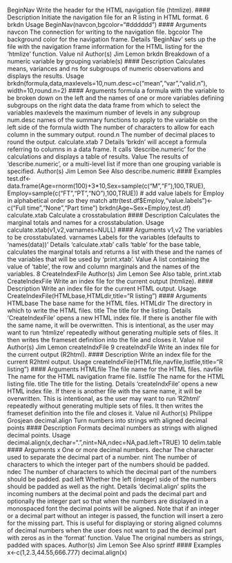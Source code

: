 BeginNav Write the header for the HTML navigation file (htmlize).
#### Description
Initiate the navigation file for an R listing in HTML format.
6 brkdn
Usage
BeginNav(navcon,bgcolor="#dddddd")
#### Arguments 
navcon The connection for writing to the navigation file.
bgcolor The background color for the navigation frame.
Details
‘BeginNav’ sets up the file with the navigation frame information for the HTML listing for the
‘htmlize’ function.
Value
nil
Author(s)
Jim Lemon
brkdn Breakdown of a numeric variable by grouping variable(s)
#### Description
Calculates means, variances and ns for subgroups of numeric observations and displays the results.
Usage
brkdn(formula,data,maxlevels=10,num.desc=c("mean","var","valid.n"),
width=10,round.n=2)
#### Arguments 
formula a formula with the variable to be broken down on the left and the names of one
or more variables defining subgroups on the right
data the data frame from which to select the variables
maxlevels the maximum number of levels in any subgroup
num.desc names of the summary functions to apply to the variable on the left side of the
formula
width The number of characters to allow for each column in the summary output.
round.n The number of decimal places to round the output.
calculate.xtab 7
Details
‘brkdn’ will accept a formula referring to columns in a data frame. It calls ‘describe.numeric’
for the calculations and displays a table of results.
Value
The results of ‘describe.numeric’, or a multi-level list if more than one grouping variable is
specified.
Author(s)
Jim Lemon
See Also
describe.numeric
#### Examples 
test.df<-data.frame(Age=rnorm(100)+3*10,Sex=sample(c("M","F"),100,TRUE),
Employ=sample(c("FT","PT","NO"),100,TRUE))
# add value labels for Employ in alphabetical order so they match
attr(test.df$Employ,"value.labels")<-c("Full time","None","Part time")
brkdn(Age~Sex+Employ,test.df)
calculate.xtab Calculate a crosstabulation
#### Description
Calculates the marginal totals and names for a crosstabulation.
Usage
calculate.xtab(v1,v2,varnames=NULL)
#### Arguments 
v1,v2 The variables to be crosstabulated.
varnames Labels for the variables (defaults to ‘names(data))’
Details
‘calculate.xtab’ calls ‘table’ for the base table, calculates the marginal totals and returns a list
with these and the names of the variables that will be used by ‘print.xtab’.
Value
A list containing the value of ‘table’, the row and column marginals and the names of the variables.
8 CreateIndexFile
Author(s)
Jim Lemon
See Also
table, print.xtab
CreateIndexFile Write an index file for the current output (htmlize).
#### Description
Write an index file for the current HTML output.
Usage
CreateIndexFile(HTMLbase,HTMLdir,title="R listing")
#### Arguments 
HTMLbase The base name for the HTML files.
HTMLdir The directory in which to write the HTML files.
title The title for the listing.
Details
‘CreateIndexFile’ opens a new HTML index file. If there is another file with the same name, it
will be overwritten. This is intentional, as the user may want to run ‘htmlize’ repeatedly without
generating multiple sets of files. It then writes the frameset definition into the file and closes it.
Value
nil
Author(s)
Jim Lemon
createIndxFile 9
createIndxFile Write an index file for the current output (R2html).
#### Description
Write an index file for the current R2html output.
Usage
createIndxFile(HTMLfile,navfile,listfile,title="R listing")
#### Arguments 
HTMLfile The file name for the HTML files.
navfile The name for the HTML navigation frame file.
listfile The name for the HTML listing file.
title The title for the listing.
Details
‘createIndxFile’ opens a new HTML index file. If there is another file with the same name, it
will be overwritten. This is intentional, as the user may want to run ‘R2html’ repeatedly without
generating multiple sets of files. It then writes the frameset definition into the file and closes it.
Value
nil
Author(s)
Philippe Grosjean
decimal.align Turn numbers into strings with aligned decimal points
#### Description
Formats decimal numbers as strings with aligned decimal points.
Usage
decimal.align(x,dechar=".",nint=NA,ndec=NA,pad.left=TRUE)
10 delim.table
#### Arguments 
x One or more decimal numbers.
dechar The character used to separate the decimal part of a number.
nint The number of characters to which the integer part of the numbers should be
padded.
ndec The number of characters to which the decimal part of the numbers should be
padded.
pad.left Whether the left (integer) side of the numbers should be padded as well as the
right.
Details
‘decimal.align’ splits the incoming numbers at the decimal point and pads the decimal part and
optionally the integer part so that when the numbers are displayed in a monospaced font the decimal
points will be aligned. Note that if an integer or a decimal part without an integer is passed, the
function will insert a zero for the missing part.
This is useful for displaying or storing aligned columns of decimal numbers when the user does not
want to pad the decimal part with zeros as in the ‘format’ function.
Value
The original numbers as strings, padded with spaces.
Author(s)
Jim Lemon
See Also
sprintf
#### Examples 
x<-c(1,2.3,44.55,666.777)
decimal.align(x)
